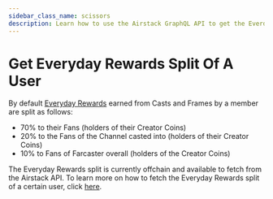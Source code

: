 ```yaml
---
sidebar_class_name: scissors
description: Learn how to use the Airstack GraphQL API to get the Everday Rewards split of a user.
---
```



# Get Everyday Rewards Split Of A User

By default [Everyday Rewards](https://build.moxie.xyz/the-moxie-protocol/everyday-rewards) earned from Casts and Frames by a member are split as follows:

- 70% to their Fans (holders of their Creator Coins)
- 20% to the Fans of the Channel casted into (holders of their Creator Coins)
- 10% to Fans of Farcaster overall (holders of the Creator Coins)

The Everyday Rewards split is currently offchain and available to fetch from the Airstack API. To learn more on how to fetch the Everyday Rewards split of a certain user, click [here](https://docs.airstack.xyz/airstack-docs-and-faqs/moxie/moxie-everyday-rewards-split).
